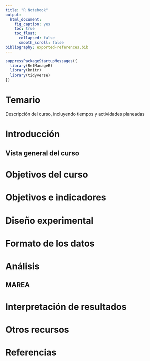 ```yaml
---
title: "R Notebook"
output: 
  html_document:
    fig_caption: yes
    toc: true
    toc_float:
      collapsed: false
      smooth_scroll: false
bibliography: exported-references.bib
---
```


```r
suppressPackageStartupMessages({
  library(RefManageR)
  library(knitr)
  library(tidyverse)
})
```


# Temario

Descripción del curso, incluyendo tiempos y actividades planeadas

# Introducción

## Vista general del curso

# Objetivos del curso

# Objetivos e indicadores

# Diseño experimental

# Formato de los datos

# Análisis

## MAREA

# Interpretación de resultados

# Otros recursos

# Referencias


